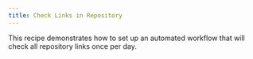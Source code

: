 ```yaml
---
title: Check Links in Repository
---
```



This recipe demonstrates how to set up an automated workflow that will check all repository links once per day.

<CodeBlock file=".github/workflows/check-links.yml" />
